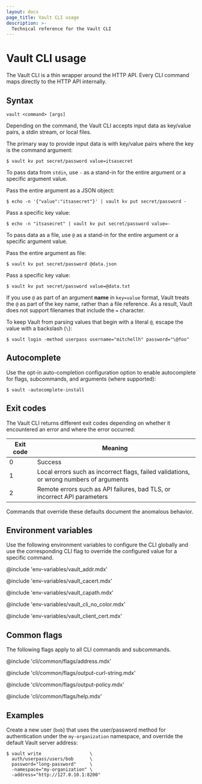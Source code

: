 ```yaml
---
layout: docs
page_title: Vault CLI usage
description: >-
  Technical reference for the Vault CLI
---
```


# Vault CLI usage

The Vault CLI is a thin wrapper around the HTTP API. Every CLI command maps
directly to the HTTP API internally.

## Syntax 

<CodeBlockConfig hideClipboard>

```text
vault <command> [args]
```

</CodeBlockConfig>

Depending on the command, the Vault CLI accepts input data as key/value pairs,
a stdin stream, or local files.

<Tabs>

<Tab heading="Key/value pairs">

The primary way to provide input data is with key/value pairs where the key is
the command argument: 

```shell-session
$ vault kv put secret/password value=itsasecret
```

</Tab>

<Tab heading="stdin">

To pass data from `stdin`, use `-` as a stand-in for the entire argument or a
specific argument value.

Pass the entire argument as a JSON object:

```shell-session
$ echo -n '{"value":"itsasecret"}' | vault kv put secret/password -
```

Pass a specific key value:

```shell-session
$ echo -n "itsasecret" | vault kv put secret/password value=-
```

</Tab>

<Tab heading="Files">

To pass data as a file, use `@` as a stand-in for the entire argument or a
specific argument value.

Pass the entire argument as file:

```shell-session
$ vault kv put secret/password @data.json
```

Pass a specific key value:

```shell-session
$ vault kv put secret/password value=@data.txt
```

If you use `@` as part of an argument **name** in `key=value` format, Vault
treats the `@` as part of the key name, rather than a file reference. As a
result, Vault does not support filenames that include the `=` character.

<Tip title="Escape literal '@' values">

  To keep Vault from parsing values that begin with a literal `@`, escape the
  value with a backslash (`\`):

  ```shell-session
  $ vault login -method userpass username="mitchellh" password="\@foo"
  ```

</Tip>

</Tab>

</Tabs>

## Autocomplete

Use the opt-in auto-completion configuration option to enable autocomplete for
flags, subcommands, and arguments (where supported):

```shell-session
$ vault -autocomplete-install
```

## Exit codes

The Vault CLI returns different exit codes depending on whether it encountered
an error and where the error occurred:

Exit code | Meaning
--------- | -------
0         | Success
1         | Local errors such as incorrect flags, failed validations, or wrong numbers of arguments
2         | Remote errors such as API failures, bad TLS, or incorrect API parameters

Commands that override these defaults document the anomalous behavior.

## Environment variables

Use the following environment variables to configure the CLI globally and use
the corresponding CLI flag to override the configured value for a specific
command.

@include 'env-variables/vault_addr.mdx'

@include 'env-variables/vault_cacert.mdx'

@include 'env-variables/vault_capath.mdx'

@include 'env-variables/vault_cli_no_color.mdx'

@include 'env-variables/vault_client_cert.mdx'

## Common flags

The following flags apply to all CLI commands and subcommands.

@include 'cli/common/flags/address.mdx'

@include 'cli/common/flags/output-curl-string.mdx'

@include 'cli/common/flags/output-policy.mdx'

@include 'cli/common/flags/help.mdx'

## Examples

Create a new user (`bob`) that uses the user/password method for authentication
under the `my-organization` namespace, and override the default Vault server
address:

```shell-session
$ vault write                  \
  auth/userpass/users/bob      \
  password="long-password"     \
  -namespace="my-organization" \
  -address="http://127.0.10.1:8200"
```